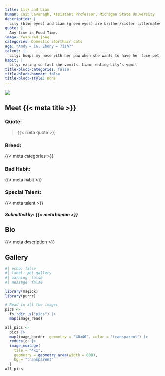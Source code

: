 ```yaml
---
title: Lily and Liam
human: Cait Cavanagh, Assistant Professor, Michigan State University
description: |
  Lily (blue eyes) and Liam (green eyes) are brother/sister littermates-- even though they don't look very similar! They are pair bonded, which means they love to cuddle and hate being separated. I adopted them as a grad student, so from the beginning they have ben excellent helpers when I analyze data or write.
quote: |
  Any time is Food Time.
image: featured.jpeg
categories: Domestic shorthair cats
age: "Andy = 16, Ebony = 7ish?"
talent: |
  Lily: boops my nose with her paw when she wants to have her face pet. Liam: feels moved by music and will sit on me if I'm listening to a sad song to make sure I'm OK
habit: |
  Lily: eating so fast she vomits. Liam: eating Lily's vomit
title-block-categories: false
title-block-banner: false
title-block-style: none
---
```


::: grid
::: {#about-pet-text .g-col-12 .g-col-md-6}
![](featured.jpeg){.lightbox}
:::

::: {.g-col-12 .g-col-md-6}
::: {simple-info}
# Meet {{< meta title >}}

### Quote: 

> {{< meta quote >}}

### Breed:

{{< meta categories >}}

### Bad Habit:

{{< meta habit >}}

### Special Talent:

{{< meta talent >}}
:::
:::
:::

##### Submitted by: {{< meta human >}}

## Bio

{{< meta description >}}

## Gallery

```r
#| echo: false
#| label: pet gallery
#| warning: false
#| message: false

library(magick)
library(purrr)

# Read in all the images
pics <-
  fs::dir_ls("pics") |>
  map(image_read)

all_pics <-
  pics |>
  map(image_border, geometry = "40x40", color = "transparent") |>
  reduce(c) |>
  image_montage(
    tile = "4x1",
    geometry = geometry_area(width = 600),
    bg = "transparent"
  )
all_pics
```